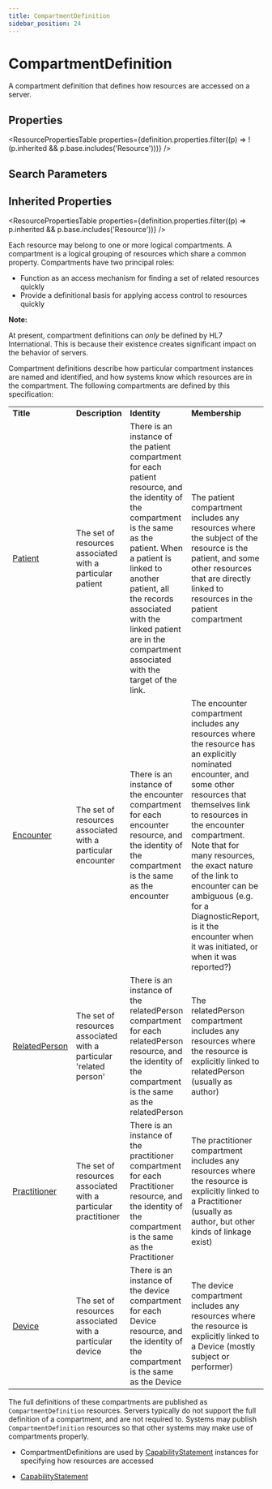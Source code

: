 ```yaml
---
title: CompartmentDefinition
sidebar_position: 24
---
```



# CompartmentDefinition

A compartment definition that defines how resources are accessed on a server.

<Tabs queryString="section">
  <TabItem value="schema" label="Schema" default>

## Properties

<ResourcePropertiesTable
  properties={definition.properties.filter((p) => !(p.inherited && p.base.includes('Resource')))}
/>

## Search Parameters

<SearchParamsTable searchParams={definition.searchParameters} />

## Inherited Properties

<ResourcePropertiesTable properties={definition.properties.filter((p) => p.inherited && p.base.includes('Resource'))} />

  </TabItem>
  <TabItem value="usage" label="Usage">
<div> <a name="scope"></a> <p> Each resource may belong to one or more logical compartments. A compartment is a logical  grouping of resources which share a common property. Compartments have two principal roles: </p> <ul>  <li>Function as an access mechanism for finding a set of related resources quickly</li>  <li>Provide a definitional basis for applying access control to resources quickly</li> </ul> <p><b>Note:</b></p> <p> At present, compartment definitions can <i>only</i> be defined by HL7 International.  This is because their existence creates significant impact on the behavior of servers. </p> </div>
  </TabItem>
  <TabItem value="relationships" label="Relationships">
<div>  <a name="bnr"></a>   <p> Compartment definitions describe how particular compartment instances are named and identified, and how systems know which resources are in the compartment. The following compartments are  defined by this specification: </p> <table class="grid">  <tbody><tr><td><b>Title</b></td><td><b>Description</b></td><td><b>Identity</b></td><td><b>Membership</b></td></tr>  <tr><td><a href="https://www.hl7.org/fhir/compartmentdefinition-patient.html">Patient</a></td><td>The set of resources associated with a particular patient</td><td>There is an instance of the patient compartment for each patient resource, and the identity of the compartment is the same as the patient. When a patient is linked to another patient, all the records associated with the linked patient are in the compartment associated with the target of the link.</td><td>The patient compartment includes any resources where the subject of  the resource is the patient, and some other resources that are directly linked  to resources in the patient compartment</td></tr>  <tr><td><a href="https://www.hl7.org/fhir/compartmentdefinition-encounter.html">Encounter</a></td><td>The set of resources associated with a particular encounter</td><td>There is an instance of the encounter compartment for each encounter resource, and the identity of the compartment is the same as the encounter</td><td>The encounter compartment includes any resources where the resource has an explicitly nominated encounter, and some other resources that themselves link  to resources in the encounter compartment. Note that for many resources, the exact nature of the link to encounter can be ambiguous (e.g. for a <Link to="/docs/api/fhir/resources/diagnosticreport">DiagnosticReport</Link>, is it the encounter when it was initiated, or when it was reported?)</td></tr>  <tr><td><a href="https://www.hl7.org/fhir/compartmentdefinition-relatedperson.html">RelatedPerson</a></td><td>The set of resources associated with a particular 'related person'</td><td>There is an instance of the relatedPerson compartment for each relatedPerson resource, and the identity of the compartment is the same as the relatedPerson</td><td>The relatedPerson compartment includes any resources where the resource is explicitly linked to relatedPerson (usually as author)</td></tr>  <tr><td><a href="https://www.hl7.org/fhir/compartmentdefinition-practitioner.html">Practitioner</a></td><td>The set of resources associated with a particular practitioner</td><td>There is an instance of the practitioner compartment for each <Link to="/docs/api/fhir/resources/practitioner">Practitioner</Link> resource, and the identity of the compartment is the same as the <Link to="/docs/api/fhir/resources/practitioner">Practitioner</Link></td><td>The practitioner compartment includes any resources where the resource is explicitly linked to a <Link to="/docs/api/fhir/resources/practitioner">Practitioner</Link> (usually as author, but other kinds of linkage exist)</td></tr>  <tr><td><a href="https://www.hl7.org/fhir/compartmentdefinition-device.html">Device</a></td><td>The set of resources associated with a particular device</td><td>There is an instance of the device compartment for each <Link to="/docs/api/fhir/resources/device">Device</Link> resource, and the identity of the compartment is the same as the <Link to="/docs/api/fhir/resources/device">Device</Link></td><td>The device compartment includes any resources where the resource is explicitly linked to a <Link to="/docs/api/fhir/resources/device">Device</Link> (mostly subject or performer)</td></tr> </tbody></table> <p> The full definitions of these compartments are published as <code>CompartmentDefinition</code> resources. Servers typically do not support the full definition of a compartment, and are not  required to. Systems may publish <code>CompartmentDefinition</code> resources so that other systems may make use of compartments properly. </p> <ul>  <li>CompartmentDefinitions are used by <a href="/docs/api/fhir/resources/capabilitystatement">CapabilityStatement</a> instances for specifying how resources are accessed</li> </ul> </div>
  </TabItem>

  <TabItem value="referencedBy" label="Referenced By">
<ul><li><a href="/docs/api/fhir/resources/capabilitystatement">CapabilityStatement</a></li></ul>
  </TabItem>
</Tabs>
